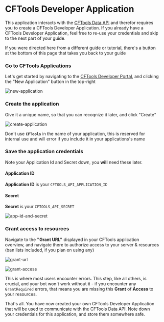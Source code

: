 
# CFTools Developer Application

This application interacts with the [CFTools Data API](https://developer.cftools.cloud/documentation/data-api) and therefor requires you to create a CFTools Developer Application. If you already have a CFTools Developer Application, feel free to re-use your credentials and skip to the next part of your guide.

<Callout type="info">If you were directed here from a different guide or tutorial, there's a button at the bottom of this page that takes you back to your guide</Callout>

<Steps>

### Go to CFTools Applications

Let's get started by navigating to the [CFTools Developer Portal](https://developer.cftools.cloud/applications), and clicking the "New Application" button in the top-right

![new-application](/images/guides/cftools-create-application/new-application.png)

### Create the application

Give it a unique name, so that you can recoqnize it later, and click "Create"

![create-application](/images/guides/cftools-create-application/create-application.png)

<Callout type="error">Don't use **`CFTools`** in the name of your application, this is reserved for internal use and will error if you include it in your applications's name</Callout>

### Save the application credentials

Note your Application Id and Secret down, you **will** need these later.

#### Application ID

**Application ID** is your `CFTOOLS_API_APPLICATION_ID`

#### Secret

**Secret** is your `CFTOOLS_API_SECRET`

![app-id-and-secret](/images/guides/cftools-create-application/app-id-and-secret.png)

### Grant access to resources

Navigate to the **"Grant URL"** displayed in your CFTools application overview, and navigate there to authorize access to your server & resources (ban lists included, if you plan on using any)

![grant-url](/images/guides/cftools-create-application/grant-url.png)

![grant-access](/images/guides/cftools-create-application/grant-access.png)

<Callout type="error">This is where most users encounter errors. This step, like all others, is crucial, and your bot won't work without it - if you encounter any `GrantRequired` errors, that means you are missing this **Grant** of **Access** to your resources.</Callout>

</Steps>

<Callout type="info" emoji="✅">That's all. You have now created your own CFTools Developer Application that will be used to communicate with the CFTools Data API. Note down your credentials for this application, and store them somewhere safe.</Callout>

<GoBackButton />